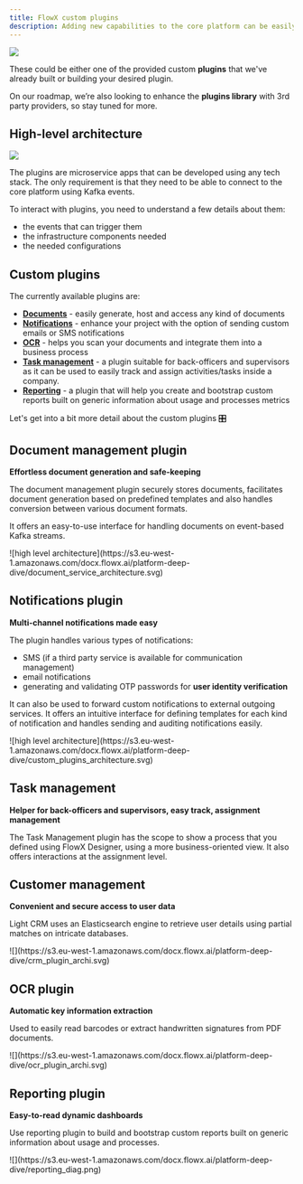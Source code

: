 ```yaml
---
title: FlowX custom plugins
description: Adding new capabilities to the core platform can be easily done by using plugins. FlowX plugins represent already-built functionality that can be added to a FlowX.AI platform deployment.
---
```


![](https://s3.eu-west-1.amazonaws.com/docx.flowx.ai/release40/plugins_40.png)

These could be either one of the provided custom **plugins** that we've already built or building your desired plugin.

On our roadmap, we’re also looking to enhance the **plugins library** with 3rd party providers, so stay tuned for more.

## High-level architecture

![](https://s3.eu-west-1.amazonaws.com/docx.flowx.ai/platform-deep-dive/plugins_diagram.png)

The plugins are microservice apps that can be developed using any tech stack. The only requirement is that they need to be able to connect to the core platform using Kafka events.

<Card title="Introduction to Kafka" href="../../platform-overview/frameworks-and-standards/event-driven-architecture-frameworks/intro-to-kafka-concepts" icon ="file">
</Card>

<Card title="Send message task (Kafka)" href="../../building-blocks/node/message-send-received-task-node#send-message-task" icon ="file">
</Card>

<Card title="Receive message task (Kafka)" href="../../building-blocks/node/message-send-received-task-node#receive-message-task" icon ="file">
</Card>

To interact with plugins, you need to understand a few details about them:

* the events that can trigger them
* the infrastructure components needed
* the needed configurations

## Custom plugins

The currently available plugins are:

* [**Documents**](./custom-plugins/documents-plugin/documents-plugin-overview) - easily generate, host and access any kind of documents
* [**Notifications**](./custom-plugins/notifications-plugin/notifications-plugin-overview) - enhance your project with the option of sending custom emails or SMS notifications
* [**OCR**](./custom-plugins/ocr-plugin) - helps you scan your documents and integrate them into a business process
* [**Task management**](../core-extensions/task-management/task-management-overview) - a plugin suitable for back-officers and supervisors as it can be used to easily track and assign activities/tasks inside a company.
* [**Reporting**](./custom-plugins/reporting/reporting-overview) - a plugin that will help you create and bootstrap custom reports built on generic information about usage and processes metrics

Let's get into a bit more detail about the custom plugins 🎛️

## Document management plugin

**Effortless document generation and safe-keeping** 

The document management plugin securely stores documents, facilitates document generation based on predefined templates and also handles conversion between various document formats.

It offers an easy-to-use interface for handling documents on event-based Kafka streams.

<Frame>
![high level architecture](https://s3.eu-west-1.amazonaws.com/docx.flowx.ai/platform-deep-dive/document_service_architecture.svg)
</Frame>

<Card title="More about Documents plugin" href="./custom-plugins/documents-plugin/documents-plugin-overview" icon = "file">
</Card>

## Notifications plugin

**Multi-channel notifications made easy**

The plugin handles various types of notifications:

* SMS (if a third party service is available for communication management)
* email notifications
* generating and validating OTP passwords for **user identity verification**

It can also be used to forward custom notifications to external outgoing services. It offers an intuitive interface for defining templates for each kind of notification and handles sending and auditing notifications easily.

<Frame>
![high level architecture](https://s3.eu-west-1.amazonaws.com/docx.flowx.ai/platform-deep-dive/custom_plugins_architecture.svg)
</Frame>

<Card title="More about Notifications plugin" href="./custom-plugins/notifications-plugin/notifications-plugin-overview" icon ="file">
</Card>

## Task management

**Helper for back-officers and supervisors, easy track, assignment management**

The Task Management plugin has the scope to show a process that you defined using FlowX Designer, using a more business-oriented view. It also offers interactions at the assignment level.

<Card title ="More about Task Management plugin" href="../core-extensions/task-management/task-management-overview" icon ="file">
</Card>


## Customer management

**Convenient and secure access to user data** 

Light CRM uses an Elasticsearch engine to retrieve user details using partial matches on intricate databases.

<Frame>
![](https://s3.eu-west-1.amazonaws.com/docx.flowx.ai/platform-deep-dive/crm_plugin_archi.svg)
</Frame>

<Card title="More about Customer management plugin" href="./custom-plugins/customer-management/customer-management-overview" icon="file">
</Card>

## OCR plugin

**Automatic key information extraction** 

Used to easily read barcodes or extract handwritten signatures from PDF documents.

<Frame>
![](https://s3.eu-west-1.amazonaws.com/docx.flowx.ai/platform-deep-dive/ocr_plugin_archi.svg)
</Frame>

<Card title="More about OCR plugin" href="./custom-plugins/ocr-plugin" icon ="file">
</Card>

## Reporting plugin

**Easy-to-read dynamic dashboards**

Use reporting plugin to build and bootstrap custom reports built on generic information about usage and processes.

<Frame>
![](https://s3.eu-west-1.amazonaws.com/docx.flowx.ai/platform-deep-dive/reporting_diag.png)
</Frame>

<Card title="More about Reporting plugin" href="./custom-plugins/reporting/reporting-overview" icon ="file">
</Card>

